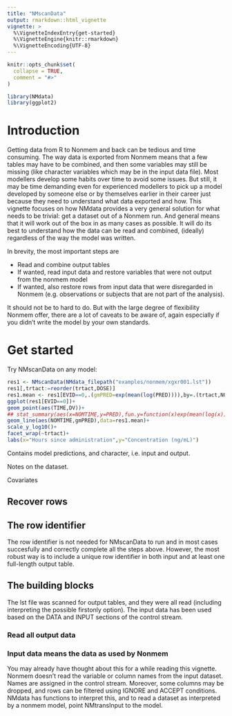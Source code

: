 ```yaml
---
title: "NMscanData"
output: rmarkdown::html_vignette
vignette: >
  %\VignetteIndexEntry{get-started}
  %\VignetteEngine{knitr::rmarkdown}
  %\VignetteEncoding{UTF-8}
---
```


```r
knitr::opts_chunk$set(
  collapse = TRUE,
  comment = "#>"
)
```

```r
library(NMdata)
library(ggplot2)
```

# Introduction
Getting data from R to Nonmem and back can be tedious and time
consuming. The way data is exported from Nonmem means that a few
tables may have to be combined, and then some variables may still be
missing (like character variables which may be in the input data
file). Most modellers develop some habits over time to avoid some
issues. But still, it may be time demanding even for experienced
modellers to pick up a model developed by someone else or by
themselves earlier in their career just because they need to
understand what data exported and how. This vignette focuses on how
NMdata provides a very general solution for what needs to be trivial:
get a dataset out of a Nonmem run. And general means that it will work
out of the box 
in as many cases as possible. It will do its best to understand how
the data can be read and combined, (ideally) regardless of the way the
model was written.

In brevity, the most important steps are

- Read and combine output tables
- If wanted, read input data and restore variables that were not
  output from the nonmem model
- If wanted, also restore rows from input data that were disregarded
  in Nonmem (e.g. observations or subjects that are not part of the
  analysis).
  
It should not be to hard to do. But with the large degree of
flexibility Nonmem offer, there are a lot of caveats to be aware of,
again especially if you didn't write the model by your own standards.

# Get started
Try NMscanData on any model:
```r
res1 <- NMscanData(NMdata_filepath("examples/nonmem/xgxr001.lst"))
res1[,trtact:=reorder(trtact,DOSE)]
res1.mean <- res1[EVID==0,.(gmPRED=exp(mean(log(PRED)))),by=.(trtact,NOMTIME)]
ggplot(res1[EVID==0])+
geom_point(aes(TIME,DV))+
## stat_summary(aes(x=NOMTIME,y=PRED),fun.y=function(x)exp(mean(log(x))),geom="line")+
geom_line(aes(NOMTIME,gmPRED),data=res1.mean)+
scale_y_log10()+
facet_wrap(~trtact)+
labs(x="Hours since administration",y="Concentration (ng/mL)")
```

Contains model predictions, and character, i.e. input and output.

Notes on the dataset.

Covariates

## Recover rows

## The row identifier
The row identifier is not needed for NMscanData to run and in most
cases succesfully and correctly complete all the steps above. However,
the most robust way is to include a unique row identifier in both
input and at least one full-length output table.




## The building blocks
The lst file was scanned for output tables, and they were all read
(including interpreting the possible firstonly option). The input data
has been used based on the DATA and INPUT sections of the control
stream. 



### Read all output data

### Input data means the data as used by Nonmem
You may already have thought about this for a while reading this
vignette. Nonmem doesn't read the variable or column names from the
input dataset. Names are assigned in the control stream. Moreover,
some columns may be dropped, and rows can be filtered using IGNORE and
ACCEPT conditions. NMdata has functions to interpret this, and to read
a dataset as interpreted by a nonmem model, point NMtransInput to the
model.



